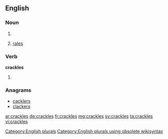 ==English==

===Noun===
{{head|en}}

# {{plural of|crackle}}
# {{context|medicine|plurae tantum|lung sounds|lang=en}} [[rales]]

===Verb===
'''crackles'''

# {{en-third-person singular of|crackle}}

===Anagrams===
* [[cacklers#English|cacklers]]
* [[clackers#English|clackers]]

[[Category:English plurals]][[Category:English plurals using obsolete wikisyntax]]

[[ar:crackles]]
[[de:crackles]]
[[fr:crackles]]
[[mg:crackles]]
[[sv:crackles]]
[[ta:crackles]]
[[vi:crackles]]